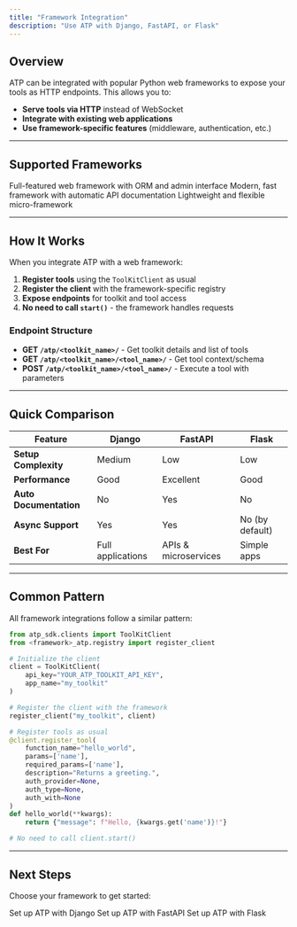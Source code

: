```yaml
---
title: "Framework Integration"
description: "Use ATP with Django, FastAPI, or Flask"
---
```


## Overview

ATP can be integrated with popular Python web frameworks to expose your tools as HTTP endpoints. This allows you to:

- **Serve tools via HTTP** instead of WebSocket
- **Integrate with existing web applications**
- **Use framework-specific features** (middleware, authentication, etc.)

---

## Supported Frameworks

<CardGroup cols={3}>
  <Card title="Django" icon="python" href="/integrations/django">
    Full-featured web framework with ORM and admin interface
  </Card>
  <Card title="FastAPI" icon="bolt" href="/integrations/fastapi">
    Modern, fast framework with automatic API documentation
  </Card>
  <Card title="Flask" icon="flask" href="/integrations/flask">
    Lightweight and flexible micro-framework
  </Card>
</CardGroup>

---

## How It Works

When you integrate ATP with a web framework:

1. **Register tools** using the `ToolKitClient` as usual
2. **Register the client** with the framework-specific registry
3. **Expose endpoints** for toolkit and tool access
4. **No need to call `start()`** - the framework handles requests

### Endpoint Structure

- **GET `/atp/<toolkit_name>/`** - Get toolkit details and list of tools
- **GET `/atp/<toolkit_name>/<tool_name>/`** - Get tool context/schema
- **POST `/atp/<toolkit_name>/<tool_name>/`** - Execute a tool with parameters

---

## Quick Comparison

| Feature | Django | FastAPI | Flask |
|---------|--------|---------|-------|
| **Setup Complexity** | Medium | Low | Low |
| **Performance** | Good | Excellent | Good |
| **Auto Documentation** | No | Yes | No |
| **Async Support** | Yes | Yes | No (by default) |
| **Best For** | Full applications | APIs & microservices | Simple apps |

---

## Common Pattern

All framework integrations follow a similar pattern:

```python
from atp_sdk.clients import ToolKitClient
from <framework>_atp.registry import register_client

# Initialize the client
client = ToolKitClient(
    api_key="YOUR_ATP_TOOLKIT_API_KEY",
    app_name="my_toolkit"
)

# Register the client with the framework
register_client("my_toolkit", client)

# Register tools as usual
@client.register_tool(
    function_name="hello_world",
    params=['name'],
    required_params=['name'],
    description="Returns a greeting.",
    auth_provider=None,
    auth_type=None,
    auth_with=None
)
def hello_world(**kwargs):
    return {"message": f"Hello, {kwargs.get('name')}!"}

# No need to call client.start()
```

---

## Next Steps

Choose your framework to get started:

<CardGroup cols={3}>
  <Card title="Django Setup" icon="python" href="/framework-integration/django">
    Set up ATP with Django
  </Card>
  <Card title="FastAPI Setup" icon="bolt" href="/framework-integration/fastapi">
    Set up ATP with FastAPI
  </Card>
  <Card title="Flask Setup" icon="flask" href="/framework-integration/flask">
    Set up ATP with Flask
  </Card>
</CardGroup>
